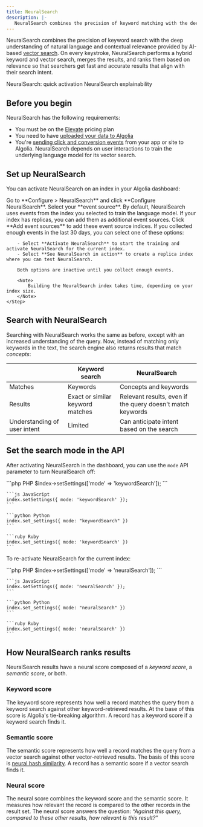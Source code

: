 ```yaml
---
title: NeuralSearch
description: |-
   NeuralSearch combines the precision of keyword matching with the deep understanding of natural language and contextual relevance provided by AI-based vector search.
---
```


NeuralSearch combines the precision of keyword search with the deep understanding of natural language and contextual relevance provided by AI-based [vector search](https://www.algolia.com/blog/ai/what-is-vector-search/).
On every keystroke, NeuralSearch performs a hybrid keyword and vector search,
merges the results, and ranks them based on relevance so that searchers get fast and accurate results that align with their search intent.

<CardGroup cols={2}>
    <Card title="Algolia Academy" icon="photo-film" href="https://academy.algolia.com/guides/b4689b6a-6f69-11ee-b413-023abcbc0155/tasks/6eb06fb8-f66e-11ed-9e23-021a54024a59" horizontal="true" color="#c7519c">
        NeuralSearch: quick activation
    </Card>
    <Card title="Algolia Academy" icon="photo-film" href="https://academy.algolia.com/guides/6189a948-0717-11ef-a74e-02fcc09ef7a1/tasks/7ed4528e-0247-11ef-870b-02e7ae2b609b" horizontal="true" color="#c7519c">
        NeuralSearch explainability
    </Card>
</CardGroup>

## Before you begin

NeuralSearch has the following requirements:

- You must be on the [Elevate](https://www.algolia.com/pricing/) pricing plan
- You need to have [uploaded your data to Algolia](/guides/sending-and-managing-data/send-and-update-your-data/send-and-update-your-data/)
- You're [sending click and conversion events](/guides/send-events/get-started/) from your app or site to Algolia. NeuralSearch depends on user interactions to train the underlying language model for its vector search.

## Set up NeuralSearch

You can activate NeuralSearch on an index in your Algolia dashboard:


<Dashboard />

<Steps>
    <Step title="Configure NeuralSearch" stepNumber="4">
        Go to **Configure > NeuralSearch** and click **Configure NeuralSearch**.
    </Step>
    <Step title="Select source">
        Select your **event source**.
        By default, NeuralSearch uses events from the index you selected to train the language model.
        If your index has replicas, you can add them as additional event sources.
        Click **Add event sources** to add these event source indices.
    </Step>
    <Step title="Select NeuralSearch options">
        If you collected enough events in the last 30 days, you can select one of these options:

        - Select **Activate NeuralSearch** to start the training and activate NeuralSearch for the current index.
        - Select **See NeuralSearch in action** to create a replica index where you can test NeuralSearch.

        Both options are inactive until you collect enough events.

        <Note>
            Building the NeuralSearch index takes time, depending on your index size.
        </Note>
    </Step>
</Steps>

## Search with NeuralSearch

Searching with NeuralSearch works the same as before,
except with an increased understanding of the query.
Now, instead of matching only keywords in the text,
the search engine also returns results that match _concepts_:

|                              | Keyword search                   | NeuralSearch                                               |
| ---------------------------- | -------------------------------- | ---------------------------------------------------------- |
| Matches                      | Keywords                         | Concepts and keywords                                      |
| Results                      | Exact or similar keyword matches | Relevant results, even if the query doesn't match keywords |
| Understanding of user intent | Limited                          | Can anticipate intent based on the search                  |

## Set the search mode in the API

After activating NeuralSearch in the dashboard,
you can use the `mode` API parameter to turn NeuralSearch off:

<CodeGroup>
    ```php PHP
    $index->setSettings(['mode' => 'keywordSearch']);
    ```

    ```js JavaScript
    index.setSettings({ mode: 'keywordSearch' });
    ```

    ```python Python
    index.set_settings({ mode: "keywordSearch" })
    ```

    ```ruby Ruby
    index.set_settings({ mode: 'keywordSearch' })
    ```
</CodeGroup>

To re-activate NeuralSearch for the current index:

<CodeGroup>
    ```php PHP
    $index->setSettings(['mode' => 'neuralSearch']);
    ```

    ```js JavaScript
    index.setSettings({ mode: 'neuralSearch' });
    ```

    ```python Python
    index.set_settings({ mode: "neuralSearch" })
    ```

    ```ruby Ruby
    index.set_settings({ mode: 'neuralSearch' })
    ```
</CodeGroup>

## How NeuralSearch ranks results

NeuralSearch results have a neural score composed of a _keyword score_, a _semantic score_, or both.

### Keyword score

The keyword score represents how well a record matches the query from a keyword search against other keyword-retrieved results.
At the base of this score is Algolia's tie-breaking algorithm.
A record has a keyword score if a keyword search finds it.

### Semantic score

The semantic score represents how well a record matches the query from a vector search against other vector-retrieved results.
The basis of this score is [neural hash similarity](https://www.algolia.com/blog/ai/what-is-hashing-and-how-does-it-improve-website-and-app-search/).
A record has a semantic score if a vector search finds it.

### Neural score

The neural score combines the keyword score and the semantic score.
It measures how relevant the record is compared to the other records in the result set.
The neural score answers the question:
_“Against this query, compared to these other results, how relevant is this result?”_
